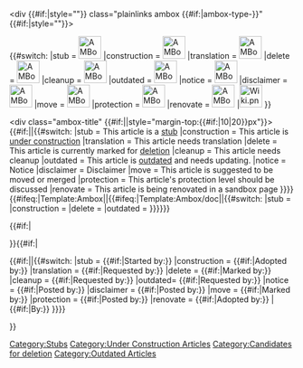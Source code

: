 <includeonly><div {{#if:{{{style|}}}|style="{{{style}}}"}} class="plainlinks ambox {{#if:{{{type|}}}|ambox-type-{{{type}}}}}" {{#if:{{{style|}}}|style="{{{style}}}"}}>
<div class="ambox-image">
{{#switch:{{{type|}}}
|stub = [[File:AMBox_construction.png|40px|link=]]
|construction = [[File:AMBox_construction.png|40px|link=]]
|translation = [[File:AMBox_translation.png|40px|link=]]
|delete = [[File:AMBox_warning.png|40px|link=]]
|cleanup = [[File:AMBox_cleanup.png|40px|link=]]
|outdated = [[File:AMBox outdated.svg|40px|link=]]
|notice = [[File:AMBox_information.png|40px|link=]]
|disclaimer = [[File:AMBox_warning.png|40px|link=]]
|move = [[File:AMBox_move.png|40px|link=]]
|protection = [[File:AMBox_protection.png|40px|link=]]
|renovate = [[File:AMBox_construction.png|40px|link=]]
|[[File:Wiki.png|40px|link=]]
}}
</div>
<div class="ambox-content">
<div class="ambox-title" {{#if:{{{message|}}}||style="margin-top:{{#if:{{{users|}}}|10|20}}px"}}>
{{#if:{{{title|}}}|{{{title}}}|{{#switch:{{{type|}}}
|stub = This article is a [[:Category:Stubs|stub]]
|construction = This article is [[:Category:Under Construction Articles|under construction]]
|translation = This article needs translation
|delete = This article is currently marked for [[:Category:Candidates for deletion|deletion]]
|cleanup = This article needs cleanup
|outdated = This article is [[:Category:Outdated Articles|outdated]] and needs updating.
|notice = Notice
|disclaimer = Disclaimer
|move = This article is suggested to be moved or merged
|protection = This article's protection level should be discussed
|renovate = This article is being renovated in a sandbox page
}}}}{{#ifeq:{{FULLPAGENAME}}|Template:Ambox||{{#ifeq:{{FULLPAGENAME}}|Template:Ambox/doc||{{#switch:{{{type|}}}
|stub = [[Category:Stubs]]
|construction = [[Category:Under Construction Articles]]
|delete = [[Category:Candidates for deletion]]
|outdated = [[Category:Outdated Articles]]
}}}}}}
</div>{{#if:{{{message|}}}|<div class="ambox-description">{{{message}}}</div>}}{{#if:{{{users|}}}|<div class="ambox-promoter">
{{#if:{{{user_act|}}}|{{{user_act}}}|{{#switch:{{{type|}}}
|stub = {{#if:{{{users|}}}|Started by:}}
|construction = {{#if:{{{users|}}}|Adopted by:}}
|translation = {{#if:{{{users|}}}|Requested by:}}
|delete = {{#if:{{{users|}}}|Marked by:}}
|cleanup = {{#if:{{{users|}}}|Requested by:}}
|outdated= {{#if:{{{users|}}}|Requested by:}}
|notice = {{#if:{{{users|}}}|Posted by:}}
|disclaimer = {{#if:{{{users|}}}|Posted by:}}
|move = {{#if:{{{users|}}}|Marked by:}}
|protection = {{#if:{{{users|}}}|Posted by:}}
|renovate = {{#if:{{{users|}}}|Adopted by:}}
|{{#if:{{{users|}}}|By:}}
}}}} {{{users}}}</div>}}</div><div class="ambox-clear"></div></div></includeonly><noinclude>{{documentation}}</noinclude>